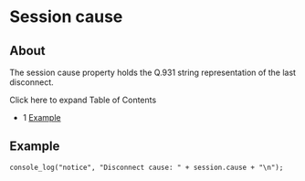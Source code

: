 
# Session cause 

 

## About

The session cause property holds the Q.931 string representation of the last disconnect.

Click here to expand Table of Contents

* 1 [Example](#example)

## Example

```xml
console_log("notice", "Disconnect cause: " + session.cause + "\n");
```


